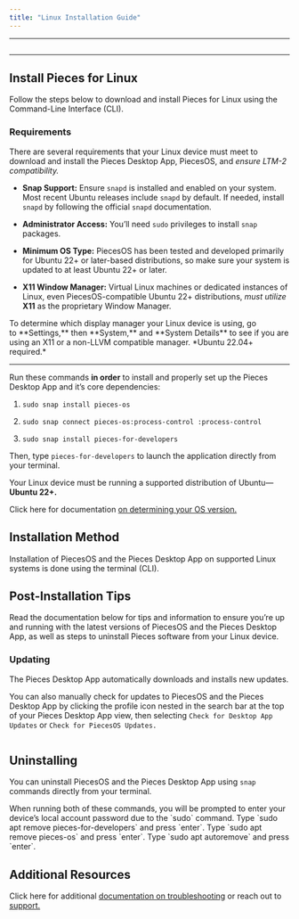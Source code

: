 ```yaml
---
title: "Linux Installation Guide"
---
```


***

<Image src="https://cdn.hashnode.com/res/hashnode/image/upload/v1740162782513/1fdc656d-398c-4e69-ba4a-381c880fffe0.png" alt="" align="center" fullwidth="true" />

***

## Install Pieces for Linux

Follow the steps below to download and install Pieces for Linux using the Command-Line Interface (CLI).

### Requirements

There are several requirements that your Linux device must meet to download and install the Pieces Desktop App, PiecesOS, and *ensure LTM-2 compatibility.*

* **Snap Support:** Ensure `snapd` is installed and enabled on your system. Most recent Ubuntu releases include `snapd` by default. If needed, install `snapd` by following the official `snapd` documentation.

* **Administrator Access:** You’ll need `sudo` privileges to install `snap` packages.

* **Minimum OS Type:** PiecesOS has been tested and developed primarily for Ubuntu 22+ or later-based distributions, so make sure your system is updated to at least Ubuntu 22+ or later.

* **X11 Window Manager:** Virtual Linux machines or dedicated instances of Linux, even PiecesOS-compatible Ubuntu 22+ distributions, *must utilize* **X11** as the proprietary Window Manager.

<Callout type="tip">
  To determine which display manager your Linux device is using, go to **Settings,** then **System,** and **System Details** to see if you are using an X11 or a non-LLVM compatible manager.
</Callout>

<Card title="Download — Linux" image="https://cdn.hashnode.com/res/hashnode/image/upload/v1740080977439/7ad5c157-3c13-4f22-8e83-6d159b135c28.png">
  *Ubuntu 22.04+ required.*

  ***

  Run these commands **in order** to install and properly set up the Pieces Desktop App and it’s core dependencies:

  1. `sudo snap install pieces-os`

  2. `sudo snap connect pieces-os:process-control :process-control`

  3. `sudo snap install pieces-for-developers`

  Then, type `pieces-for-developers` to launch the application directly from your terminal.
</Card>

Your Linux device must be running a supported distribution of Ubuntu—**Ubuntu 22+.**

Click here for documentation [on determining your OS version.](https://docs.pieces.app/products/meet-pieces/troubleshooting/linux#checking-ubuntu-version)

## Installation Method

Installation of PiecesOS and the Pieces Desktop App on supported Linux systems is done using the terminal (CLI).

## Post-Installation Tips

Read the documentation below for tips and information to ensure you’re up and running with the latest versions of PiecesOS and the Pieces Desktop App, as well as steps to uninstall Pieces software from your Linux device.

### Updating

The Pieces Desktop App automatically downloads and installs new updates.

You can also manually check for updates to PiecesOS and the Pieces Desktop App by clicking the profile icon nested in the search bar at the top of your Pieces Desktop App view, then selecting `Check for Desktop App Updates` or `Check for PiecesOS Updates.`

<Image src="https://storage.googleapis.com/hashnode_product_documentation_assets/meet_pieces_assets/meet_pieces/get_started_linux/checking_pieces_desktop_app_for_pieces_os_updates.gif" alt="" align="center" fullwidth="true" />

## Uninstalling

You can uninstall PiecesOS and the Pieces Desktop App using `snap` commands directly from your terminal.

<Callout type="info">
  When running both of these commands, you will be prompted to enter your device’s local account password due to the `sudo` command.
</Callout>

<Steps>
  <Step title="Removing the Pieces Desktop Application">
    Type `sudo apt remove pieces-for-developers` and press `enter`.
  </Step>

  <Step title="Removing PiecesOS">
    Type `sudo apt remove pieces-os` and press `enter`.
  </Step>

  <Step title="Removing Unused Dependencies (Optional)">
    Type `sudo apt autoremove` and press `enter`.
  </Step>
</Steps>

<Image src="https://storage.googleapis.com/hashnode_product_documentation_assets/meet_pieces_assets/meet_pieces/get_started_linux/uninstall_pfd_from_terminal.png" alt="" align="center" fullwidth="true" />

## Additional Resources

Click here for additional [documentation on troubleshooting](https://docs.pieces.app/products/meet-pieces/troubleshooting/linux) or reach out to [support.](https://docs.pieces.app/products/support)

